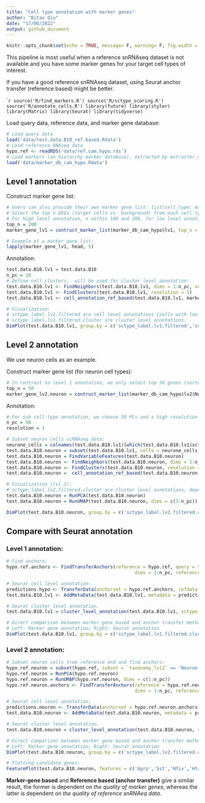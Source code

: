 ```yaml
---
title: "Cell type annotation with marker genes"
author: "Bitao Qiu"
date: "17/06/2022"
output: github_document
---
```


```r
knitr::opts_chunk$set(echo = TRUE, message= F, warning= F, fig.width = 11)
```

This pipeline is most useful when a reference snRNAseq dataset is not available and you have some marker genes for your target cell types of interest.

If you have a good reference snRNAseq dataset, using Seurat anchor transfer (reference based) might be better.

````r
source('R/find_markers.R')
source('R/sctype_scoring.R')
source('R/annotate_cells.R')
library(future)
library(styler)
library(Matrix)
library(Seurat)
library(tidyverse)
```

Load query data, reference data, and marker gene database:

```r
# Load query data
load('data/test.data.B10_ref.based.Rdata') 
# Load reference RNAseq data
hypo.ref <- readRDS('data/ref.cam.hypo.rds') 
# Load markers (an hierarchy marker database), extracted by extracter_marker_hierarcy.R
load('data/marker_db_cam_hypo.Rdata')
```

## Level 1 annotation

Construct marker gene list:

```r
# Users can also provide their own marker gene list: list(cell_type: markers)
# Select the top n DEGs (target cells vs. background) from each cell type as marker genes. 
# For high level annotation, n within 100 and 200, for low level annotation, n = 30 - 50 should be fine.
top_n = 200
marker_gene_lv1 = contruct_marker_list(marker_db_cam_hypo$lv1, top_n = top_n)

# Example of a marker gene list:
lapply(marker_gene_lv1, head, 5)
```

Annotation:

```r
test.data.B10.lv1 = test.data.B10
n_pc = 20
# Define cell clusters,  will be used for cluster level annotation:
test.data.B10.lv1 <- FindNeighbors(test.data.B10.lv1, dims = 1:n_pc, verbose = F)
test.data.B10.lv1 <- FindClusters(test.data.B10.lv1, resolution = 1) 
test.data.B10.lv1 <- cell_annotation_ref_based(test.data.B10.lv1, marker_gene_lv1, label = 'sctype_label.lv1', data_slot = 'scale.data', filter = T)

# Visualization:
# sctype_label.lv1.filtered are cell level annotations (cells with low scores are marked as "Unknown"); 
# sctype_label.lv1.filtered.cluster are cluster level annotations.
DimPlot(test.data.B10.lv1, group.by = c('sctype_label.lv1.filtered','sctype_label.lv1.filtered.cluster'),label = T) & NoLegend()
```

## Level 2 annotation

We use neuron cells as an example.

Construct marker gene list (for neuron cell types):

```r
# In contrast to level 1 annotation, we only select top 50 genes (sorted by W score) as marker genes, because the transcriptomics difference among (sub-)cell types might be small at level 2.
top_n = 50
marker_gene_lv2.neuron = contruct_marker_list(marker_db_cam_hypo$lv2$Neuron, top_n = top_n)
```

Annotation:

```r
# For sub cell-type annotation, we choose 50 PCs and a high resolution for cluster annotation.
n_pc = 50
resolution = 1

# Subset neuron cells scRNAseq data:
neurone_cells = colnames(test.data.B10.lv1)[which(test.data.B10.lv1$sctype_label.lv1.filtered.cluster %in% c('Neuron'))]
test.data.B10.neuron = subset(test.data.B10.lv1, cells = neurone_cells)
test.data.B10.neuron = FindVariableFeatures(test.data.B10.neuron)
test.data.B10.neuron <- FindNeighbors(test.data.B10.neuron, dims = 1:n_pc, verbose = T)
test.data.B10.neuron <- FindClusters(test.data.B10.neuron, resolution = resolution) 
test.data.B10.neuron =  cell_annotation_ref_based(test.data.B10.neuron, marker_gene_lv2.neuron, label = 'sctype_label.lv2')

# Visualization (lvl.2):
# sctype_label.lv2.filtered.cluster are cluster level annotations, depended on cluster annotation (seurat_clusters).
test.data.B10.neuron = RunPCA(test.data.B10.neuron)
test.data.B10.neuron = RunUMAP(test.data.B10.neuron, dims = c(1:n_pc))

DimPlot(test.data.B10.neuron, group.by = c('sctype_label.lv2.filtered.cluster', 'seurat_clusters'),label = T) & NoLegend()
```

## Compare with Seurat annotation 

### Level 1 annotation:

```r
# Find anchors:
hypo.ref.anchors <- FindTransferAnchors(reference = hypo.ref, query = test.data.B10.lv1, recompute.residuals = F,
                                               dims = 1:n_pc, reference.reduction = "pca")

# Seurat cell level annotation:
predictions.hypo <- TransferData(anchorset = hypo.ref.anchors, refdata = hypo.ref$taxonomy_lvl2, dims = 1:n_pc)
test.data.B10.lv1 <- AddMetaData(test.data.B10.lv1, metadata = predictions.hypo)

# Seurat cluster level annotation.
test.data.B10.lv1 = cluster_level_annotation(test.data.B10.lv1, sctype_label = 'predicted.id')

# Direct comparison between marker gene based and anchor transfer method:
# Left: Marker gene annotation; Right: Seurat annotation
DimPlot(test.data.B10.lv1, group.by = c('sctype_label.lv1.filtered.cluster','predicted.id.cluster'),label = T) & NoLegend()
```

### Level 2 annotation:

```r
# Subset neuron cells from reference and and find anchors:
hypo.ref.neuron = subset(hypo.ref, subset = `taxonomy_lvl2` == 'Neuron')
hypo.ref.neuron = RunPCA(hypo.ref.neuron)
hypo.ref.neuron = RunUMAP(hypo.ref.neuron, dims = c(1:n_pc))
hypo.ref.neuron.anchors <- FindTransferAnchors(reference = hypo.ref.neuron, query = test.data.B10.neuron, recompute.residuals = F,
                                               dims = 1:n_pc, reference.reduction = "pca")

# Seurat cell level annotation:
predictions.neuron <- TransferData(anchorset = hypo.ref.neuron.anchors, refdata = hypo.ref.neuron$cell_type_all_lvl2, dims = 1:n_pc)
test.data.B10.neuron <- AddMetaData(test.data.B10.neuron, metadata = predictions.neuron)

# Seurat cluster level annotation.
test.data.B10.neuron = cluster_level_annotation(test.data.B10.neuron, sctype_label = 'predicted.id')

# Direct comparison between marker gene based and anchor transfer method:
# Left: Marker gene annotation; Right: Seurat annotation
DimPlot(test.data.B10.neuron, group.by = c('sctype_label.lv2.filtered.cluster', 'predicted.id.cluster'),label = T) & NoLegend()
```

```r
# Plotting candidate genes:
FeaturePlot(test.data.B10.neuron, features = c('Agrp','Sst','Nfix','Htr2c'))
```

**Marker-gene based** and **Reference based (anchor transfer)** give a similar result, the former is dependent on *the quality of marker genes*, whereas the latter is dependent on *the quality of reference snRNAeq data*.